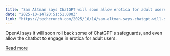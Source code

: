 ```yaml
---
title: "Sam Altman says ChatGPT will soon allow erotica for adult users"
date: "2025-10-14T20:51:51.000Z"
link: "https://techcrunch.com/2025/10/14/sam-altman-says-chatgpt-will-soon-allow-erotica-for-adult-users/"
---
```


OpenAI says it will soon roll back some of ChatGPT's safeguards, and even allow the chatbot to engage in erotica for adult users.

[Read more](https://techcrunch.com/2025/10/14/sam-altman-says-chatgpt-will-soon-allow-erotica-for-adult-users/)
